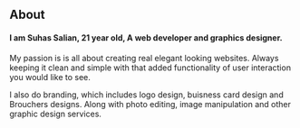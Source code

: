 ## About

#### I am Suhas Salian, 21  year old, A web developer and graphics designer.

My passion is is all about creating real elegant looking websites. Always keeping it clean and simple with that added functionality of user interaction you would like to see.

I also do branding, which includes logo design, buisness card design and Brouchers designs. Along with photo editing, image manipulation and other graphic design services.
